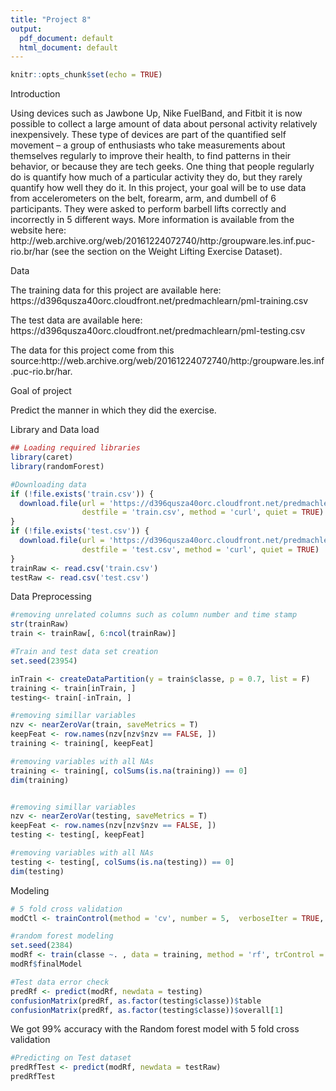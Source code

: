 ```yaml
---
title: "Project 8"
output:
  pdf_document: default
  html_document: default
---
```


```r
knitr::opts_chunk$set(echo = TRUE)
```

Introduction

Using devices such as Jawbone Up, Nike FuelBand, and Fitbit it is now possible to collect a large amount of data about personal activity relatively inexpensively. These type of devices are part of the quantified self movement – a group of enthusiasts who take measurements about themselves regularly to improve their health, to find patterns in their behavior, or because they are tech geeks. One thing that people regularly do is quantify how much of a particular activity they do, but they rarely quantify how well they do it. In this project, your goal will be to use data from accelerometers on the belt, forearm, arm, and dumbell of 6 participants. They were asked to perform barbell lifts correctly and incorrectly in 5 different ways. More information is available from the website here: http://web.archive.org/web/20161224072740/http:/groupware.les.inf.puc-rio.br/har (see the section on the Weight Lifting Exercise Dataset).


Data

The training data for this project are available here: https://d396qusza40orc.cloudfront.net/predmachlearn/pml-training.csv

The test data are available here: https://d396qusza40orc.cloudfront.net/predmachlearn/pml-testing.csv

The data for this project come from this source:http://web.archive.org/web/20161224072740/http:/groupware.les.inf.puc-rio.br/har. 

Goal of project

Predict the manner in which they did the exercise.

Library and Data load
```r
## Loading required libraries
library(caret)
library(randomForest)

#Downloading data
if (!file.exists('train.csv')) {
  download.file(url = 'https://d396qusza40orc.cloudfront.net/predmachlearn/pml-training.csv', 
                destfile = 'train.csv', method = 'curl', quiet = TRUE) 
}
if (!file.exists('test.csv')) {
  download.file(url = 'https://d396qusza40orc.cloudfront.net/predmachlearn/pml-testing.csv', 
                destfile = 'test.csv', method = 'curl', quiet = TRUE)
}
trainRaw <- read.csv('train.csv')
testRaw <- read.csv('test.csv')

```

Data Preprocessing
```r
#removing unrelated columns such as column number and time stamp
str(trainRaw)
train <- trainRaw[, 6:ncol(trainRaw)]

#Train and test data set creation
set.seed(23954)

inTrain <- createDataPartition(y = train$classe, p = 0.7, list = F)
training <- train[inTrain, ]
testing<- train[-inTrain, ]

#removing simillar variables
nzv <- nearZeroVar(train, saveMetrics = T)
keepFeat <- row.names(nzv[nzv$nzv == FALSE, ])
training <- training[, keepFeat]

#removing variables with all NAs
training <- training[, colSums(is.na(training)) == 0]
dim(training)


#removing simillar variables
nzv <- nearZeroVar(testing, saveMetrics = T)
keepFeat <- row.names(nzv[nzv$nzv == FALSE, ])
testing <- testing[, keepFeat]

#removing variables with all NAs
testing <- testing[, colSums(is.na(testing)) == 0]
dim(testing)

```

Modeling
```r
# 5 fold cross validation
modCtl <- trainControl(method = 'cv', number = 5,  verboseIter = TRUE, allowParallel = TRUE)

#random forest modeling
set.seed(2384)
modRf <- train(classe ~. , data = training, method = 'rf', trControl = modCtl, verbose = TRUE)
modRf$finalModel
```

```r
#Test data error check
predRf <- predict(modRf, newdata = testing)
confusionMatrix(predRf, as.factor(testing$classe))$table
confusionMatrix(predRf, as.factor(testing$classe))$overall[1]
```

We got 99% accuracy with the Random forest model with 5 fold cross validation

```r
#Predicting on Test dataset
predRfTest <- predict(modRf, newdata = testRaw)
predRfTest
```

